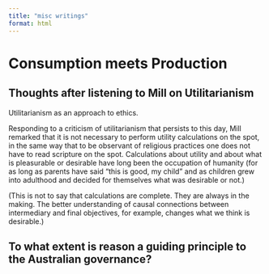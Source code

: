 ```yaml
---
title: "misc writings"
format: html
---
```


# Consumption meets Production

## Thoughts after listening to Mill on Utilitarianism

Utilitarianism as an approach to ethics. 

Responding to a criticism of utilitarianism that persists to this day, Mill remarked that it is not necessary to perform utility calculations on the spot, in the same way that to be observant of religious practices one does not have to read scripture on the spot. Calculations about utility and about what is pleasurable or desirable have long been the occupation of humanity (for as long as parents have said "this is good, my child" and as children grew into adulthood and decided for themselves what was desirable or not.)

(This is not to say that calculations are complete. They are always in the making. The better understanding of causal connections between intermediary and final objectives, for example, changes what we think is desirable.)

## To what extent is reason a guiding principle to the Australian governance?



## 
